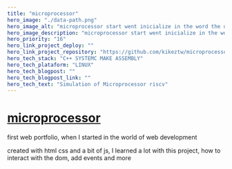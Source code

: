 ```yaml
---
title: "microprocessor"
hero_image: "./data-path.png"
hero_image_alt: "microprocessor start went inicialize in the word the development Web"
hero_image_description: "microprocessor start went inicialize in the word the development Web"
hero_priority: "16"
hero_link_project_deploy: ""
hero_link_project_repository: "https://github.com/kikeztw/microprocessor-arq-ula"
hero_tech_stack: "C++ SYSTEMC MAKE ASSEMBLY"
hero_tech_plataform: "LINUX"
hero_tech_blogpost: ""
hero_tech_blogpost_link: ""
hero_tech_text: "Simulation of Microprocessor riscv"
---
```


# [microprocessor ](https://danyr59.github.io/microprocessor/ "microprocessor") 

first web portfolio, when I started in the world of web development

created with html css and a bit of js, I learned a lot with this project, how to interact with the dom, add events and more

